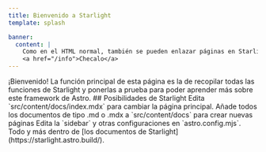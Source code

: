 ```yaml
---
title: Bienvenido a Starlight
template: splash

banner:
  content: |
    Como en el HTML normal, también se pueden enlazar páginas en Starlight
    <a href="/info">Checalo</a>
---
```




<Tabs>

  <TabItem label="Sobre esta página">
  ¡Bienvenido! La función principal de esta página es la de recopilar todas las funciones de Starlight y ponerlas a prueba para poder aprender más sobre este framework de Astro.
  </TabItem>

  <TabItem label="Funciones de Starlight">
  ## Posibilidades de Starlight

<CardGrid>
	<Card title="Actualizar páginas" icon="pencil">
		Edita `src/content/docs/index.mdx` para cambiar la página principal.
	</Card>
	<Card title="Añadir documentos" icon="add-document">
		Añade todos los documentos de tipo .md o .mdx a `src/content/docs` para crear nuevas páginas
	</Card>
	<Card title="Configura tu página" icon="setting">
		Edita la `sidebar` y otras configuraciones en `astro.config.mjs`.
	</Card>
	<Card title="Infórmate más a fondo" icon="open-book">
		Todo y más dentro de [los documentos de Starlight](https://starlight.astro.build/).
	</Card>
</CardGrid>


<LinkCard
  title="Dale aquí para comprobar todos los archivos"
  href="/paginas/prueba1"
/>
  </TabItem>
</Tabs>

